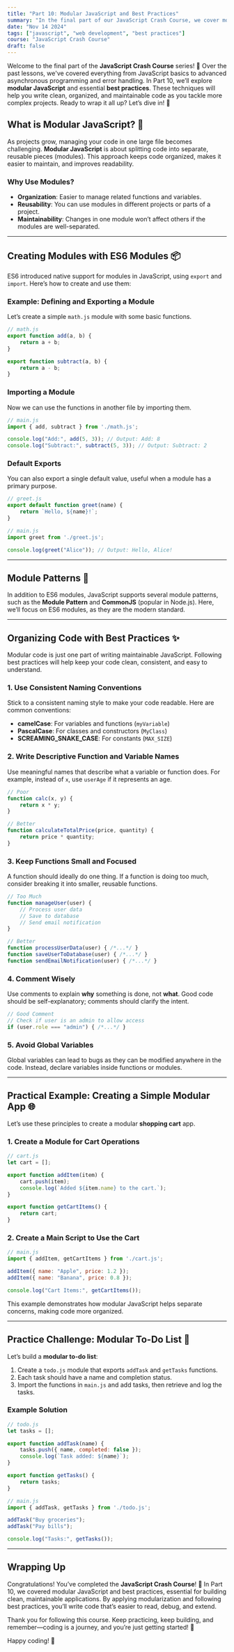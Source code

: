 ```yaml
---
title: "Part 10: Modular JavaScript and Best Practices"
summary: "In the final part of our JavaScript Crash Course, we cover modular JavaScript and best practices, helping you write clean, maintainable code for larger projects."
date: "Nov 14 2024"
tags: ["javascript", "web development", "best practices"]
course: "JavaScript Crash Course"
draft: false
---
```


Welcome to the final part of the **JavaScript Crash Course** series! 🎉 Over the past lessons, we've covered everything from JavaScript basics to advanced asynchronous programming and error handling. In Part 10, we’ll explore **modular JavaScript** and essential **best practices**. These techniques will help you write clean, organized, and maintainable code as you tackle more complex projects. Ready to wrap it all up? Let’s dive in! 🚀

## What is Modular JavaScript? 🧩

As projects grow, managing your code in one large file becomes challenging. **Modular JavaScript** is about splitting code into separate, reusable pieces (modules). This approach keeps code organized, makes it easier to maintain, and improves readability.

### Why Use Modules?

- **Organization**: Easier to manage related functions and variables.
- **Reusability**: You can use modules in different projects or parts of a project.
- **Maintainability**: Changes in one module won’t affect others if the modules are well-separated.

---

## Creating Modules with ES6 Modules 📦

ES6 introduced native support for modules in JavaScript, using `export` and `import`. Here’s how to create and use them:

### Example: Defining and Exporting a Module

Let’s create a simple `math.js` module with some basic functions.

```javascript
// math.js
export function add(a, b) {
    return a + b;
}

export function subtract(a, b) {
    return a - b;
}
```

### Importing a Module

Now we can use the functions in another file by importing them.

```javascript
// main.js
import { add, subtract } from './math.js';

console.log("Add:", add(5, 3)); // Output: Add: 8
console.log("Subtract:", subtract(5, 3)); // Output: Subtract: 2
```

### Default Exports

You can also export a single default value, useful when a module has a primary purpose.

```javascript
// greet.js
export default function greet(name) {
    return `Hello, ${name}!`;
}
```

```javascript
// main.js
import greet from './greet.js';

console.log(greet("Alice")); // Output: Hello, Alice!
```

---

## Module Patterns 🧩

In addition to ES6 modules, JavaScript supports several module patterns, such as the **Module Pattern** and **CommonJS** (popular in Node.js). Here, we’ll focus on ES6 modules, as they are the modern standard.

---

## Organizing Code with Best Practices ✨

Modular code is just one part of writing maintainable JavaScript. Following best practices will help keep your code clean, consistent, and easy to understand.

### 1. Use Consistent Naming Conventions

Stick to a consistent naming style to make your code readable. Here are common conventions:

- **camelCase**: For variables and functions (`myVariable`)
- **PascalCase**: For classes and constructors (`MyClass`)
- **SCREAMING_SNAKE_CASE**: For constants (`MAX_SIZE`)

### 2. Write Descriptive Function and Variable Names

Use meaningful names that describe what a variable or function does. For example, instead of `x`, use `userAge` if it represents an age.

```javascript
// Poor
function calc(x, y) {
    return x * y;
}

// Better
function calculateTotalPrice(price, quantity) {
    return price * quantity;
}
```

### 3. Keep Functions Small and Focused

A function should ideally do one thing. If a function is doing too much, consider breaking it into smaller, reusable functions.

```javascript
// Too Much
function manageUser(user) {
    // Process user data
    // Save to database
    // Send email notification
}

// Better
function processUserData(user) { /*...*/ }
function saveUserToDatabase(user) { /*...*/ }
function sendEmailNotification(user) { /*...*/ }
```

### 4. Comment Wisely

Use comments to explain **why** something is done, not **what**. Good code should be self-explanatory; comments should clarify the intent.

```javascript
// Good Comment
// Check if user is an admin to allow access
if (user.role === "admin") { /*...*/ }
```

### 5. Avoid Global Variables

Global variables can lead to bugs as they can be modified anywhere in the code. Instead, declare variables inside functions or modules.

---

## Practical Example: Creating a Simple Modular App 🌐

Let’s use these principles to create a modular **shopping cart** app.

### 1. Create a Module for Cart Operations

```javascript
// cart.js
let cart = [];

export function addItem(item) {
    cart.push(item);
    console.log(`Added ${item.name} to the cart.`);
}

export function getCartItems() {
    return cart;
}
```

### 2. Create a Main Script to Use the Cart

```javascript
// main.js
import { addItem, getCartItems } from './cart.js';

addItem({ name: "Apple", price: 1.2 });
addItem({ name: "Banana", price: 0.8 });

console.log("Cart Items:", getCartItems());
```

This example demonstrates how modular JavaScript helps separate concerns, making code more organized.

---

## Practice Challenge: Modular To-Do List 🎲

Let’s build a **modular to-do list**:

1. Create a `todo.js` module that exports `addTask` and `getTasks` functions.
2. Each task should have a name and completion status.
3. Import the functions in `main.js` and add tasks, then retrieve and log the tasks.

### Example Solution

```javascript
// todo.js
let tasks = [];

export function addTask(name) {
    tasks.push({ name, completed: false });
    console.log(`Task added: ${name}`);
}

export function getTasks() {
    return tasks;
}
```

```javascript
// main.js
import { addTask, getTasks } from './todo.js';

addTask("Buy groceries");
addTask("Pay bills");

console.log("Tasks:", getTasks());
```

---

## Wrapping Up

Congratulations! You’ve completed the **JavaScript Crash Course**! 🎉 In Part 10, we covered modular JavaScript and best practices, essential for building clean, maintainable applications. By applying modularization and following best practices, you’ll write code that’s easier to read, debug, and extend.

Thank you for following this course. Keep practicing, keep building, and remember—coding is a journey, and you’re just getting started! 🚀

Happy coding! 🎉